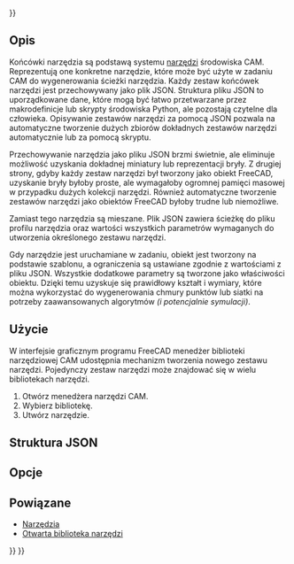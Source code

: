 <languages/>
{{UnfinishedDocu{{#translation:}}}}

{{Docnav/pl
|[[CAM_ToolShape/pl|Profil narzędzia]]
|[[CAM_ToolBit_Library/pl|Biblioteka narzędzi]]
|[[CAM_Workbench/pl|środowisko pracy CAM]]
|IconL=
|IconR=
|IconC=Workbench_CAM.svg
}}

{{TOCright}}

<span id="Description"></span>
==Opis==

Końcówki narzędzia są podstawą systemu [[CAM_Tools/pl|narzędzi]] środowiska CAM. Reprezentują one konkretne narzędzie, które może być użyte w zadaniu CAM do wygenerowania ścieżki narzędzia. Każdy zestaw końcówek narzędzi jest przechowywany jako plik JSON. Struktura pliku JSON to uporządkowane dane, które mogą być łatwo przetwarzane przez makrodefinicje lub skrypty środowiska Python, ale pozostają czytelne dla człowieka. Opisywanie zestawów narzędzi za pomocą JSON pozwala na automatyczne tworzenie dużych zbiorów dokładnych zestawów narzędzi automatycznie lub za pomocą skryptu. 

Przechowywanie narzędzia jako pliku JSON brzmi świetnie, ale eliminuje możliwość uzyskania dokładnej miniatury lub reprezentacji bryły. Z drugiej strony, gdyby każdy zestaw narzędzi był tworzony jako obiekt FreeCAD, uzyskanie bryły byłoby proste, ale wymagałoby ogromnej pamięci masowej w przypadku dużych kolekcji narzędzi.  Również automatyczne tworzenie zestawów narzędzi jako obiektów FreeCAD byłoby trudne lub niemożliwe. 

Zamiast tego narzędzia są mieszane. Plik JSON zawiera ścieżkę do pliku profilu narzędzia oraz wartości wszystkich parametrów wymaganych do utworzenia określonego zestawu narzędzi. 

Gdy narzędzie jest uruchamiane w zadaniu, obiekt jest tworzony na podstawie szablonu, a ograniczenia są ustawiane zgodnie z wartościami z pliku JSON. Wszystkie dodatkowe parametry są tworzone jako właściwości obiektu. Dzięki temu uzyskuje się prawidłowy kształt i wymiary, które można wykorzystać do wygenerowania chmury punktów lub siatki na potrzeby zaawansowanych algorytmów ''(i potencjalnie symulacji)''.

<span id="Usage"></span>
==Użycie==

W interfejsie graficznym programu FreeCAD menedżer biblioteki narzędziowej CAM udostępnia mechanizm tworzenia nowego zestawu narzędzi. Pojedynczy zestaw narzędzi może znajdować się w wielu bibliotekach narzędzi.

# Otwórz menedżera narzędzi CAM.
# Wybierz bibliotekę.
# Utwórz narzędzie.

<span id="JSON_Structure"></span>
==Struktura JSON==

{{Code|
{
  "version": 2,
  "name": "T1",
  "shape": "endmill.fcstd",
  "attribute": {},
  "parameter": {
    "CuttingEdgeHeight": "30.000 mm",
    "Diameter": "1.000 mm",
    "Length": "50.000 mm",
    "ShankDiameter": "3.000 mm"
  }
}
}}

<span id="Options"></span>
==Opcje==


<span id="Related"></span>
==Powiązane==

* [[CAM_Tools/pl|Narzędzia]]
* [[CAM_ToolBitLibraryOpen/pl|Otwarta biblioteka narzędzi]]


{{Docnav/pl
|[[CAM_ToolShape/pl|Profil narzędzia]]
|[[CAM_ToolBit_Library/pl|Biblioteka narzędzi]]
|[[CAM_Workbench/pl|środowisko pracy CAM]]
|IconL=
|IconR=
|IconC=Workbench_CAM.svg
}}

{{CAM_Tools_navi{{#translation:}}}}
{{Userdocnavi{{#translation:}}}}